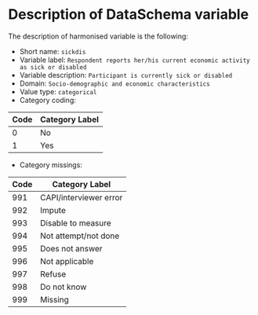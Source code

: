 # Description of DataSchema variable

The description of harmonised variable is the following:

* Short name: `sickdis`
* Variable label: `Respondent reports her/his current economic activity as sick or disabled`
* Variable description: `Participant is currently sick or disabled`
* Domain: `Socio-demographic and economic characteristics`
* Value type: `categorical`
* Category coding:

**Code** | **Category Label**
-------- | ------------------
0        | No
1        | Yes

* Category missings: 

**Code** | **Category Label**
----| ------------------
991 | CAPI/interviewer error
992 | Impute
993 | Disable to measure
994 | Not attempt/not done
995 | Does not answer
996 | Not applicable
997 | Refuse
998 | Do not know
999 | Missing